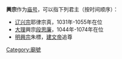'''興宗'''作为[[庙号|庙号]]，可以指下列君主（按时间顺序）：
*[[辽兴宗|辽兴宗]]耶律宗真，1031年-1055年在位
*[[大理国|大理]]興宗[[段思廉|段思廉]]，1044年-1074年在位
*[[朱标|明興宗]]朱標，[[建文帝|建文帝]]追尊
{{disambig|cat=廟號消歧義}}

[[Category:廟號|Category:廟號]]